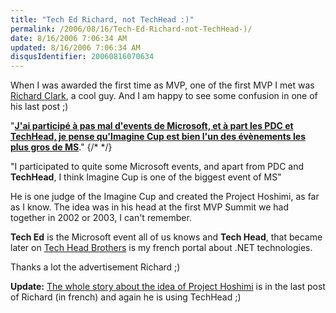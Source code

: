 ```yaml
---
title: "Tech Ed Richard, not TechHead :)"
permalink: /2006/08/16/Tech-Ed-Richard-not-TechHead-)/
date: 8/16/2006 7:06:34 AM
updated: 8/16/2006 7:06:34 AM
disqusIdentifier: 20060816070634
---
```

When I was awarded the first time as MVP, one of the first MVP I met was [Richard Clark](http://blogs.developpeur.org/richardc/default.aspx), a cool guy. And I am happy to see some confusion in one of his last post ;)

"**[J'ai participé à pas mal d'events de Microsoft, et à part les PDC et TechHead, je pense qu'Imagine Cup est bien l'un des évènements les plus gros de MS](http://blogs.developpeur.org/richardc/archive/2006/08/15/23072.aspx)**."
{/* <!-- more --> */}

"I participated to quite some Microsoft events, and apart from PDC and **TechHead**, I think Imagine Cup is one of the biggest event of MS"

He is one judge of the Imagine Cup and created the Project Hoshimi, as far as I know. The idea was in his head at the first MVP Summit we had together in 2002 or 2003, I can't remember.

**Tech Ed** is the Microsoft event all of us knows and **Tech Head**, that became later on [Tech Head Brothers](http://www.techheadbrothers.com/) is my french portal about .NET technologies.

Thanks a lot the advertisement Richard ;)

**Update:** [The whole story about the idea of Project Hoshimi](http://blogs.developpeur.org/richardc/archive/2006/08/15/23074.aspx) is in the last post of Richard (in french) and again he is using TechHead ;)
